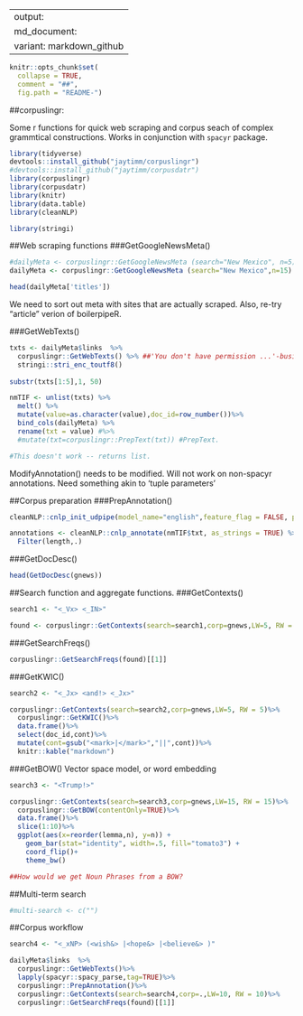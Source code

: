 
---
output:
  md_document:
    variant: markdown_github
---

```r
knitr::opts_chunk$set(
  collapse = TRUE,
  comment = "##",
  fig.path = "README-")
```

##corpuslingr: 

Some r functions for quick web scraping and corpus seach of complex grammtical constructions. Works in conjunction with `spacyr` package. 
```r
library(tidyverse)
devtools::install_github("jaytimm/corpuslingr")
#devtools::install_github("jaytimm/corpusdatr")
library(corpuslingr)
library(corpusdatr)
library(knitr)
library(data.table)
library(cleanNLP)

library(stringi)
```

##Web scraping functions
###GetGoogleNewsMeta()
```r
#dailyMeta <- corpuslingr::GetGoogleNewsMeta (search="New Mexico", n=5)
dailyMeta <- corpuslingr::GetGoogleNewsMeta (search="New Mexico",n=15)

head(dailyMeta['titles'])
```

We need to sort out meta with sites that are actually scraped.
Also, re-try "article" verion of boilerpipeR.

###GetWebTexts()
```r
txts <- dailyMeta$links  %>% 
  corpuslingr::GetWebTexts() %>% ##'You don't have permission ...'-business
  stringi::stri_enc_toutf8()
  
substr(txts[1:5],1, 50)
```

```r
nmTIF <- unlist(txts) %>%
  melt() %>%
  mutate(value=as.character(value),doc_id=row_number())%>%
  bind_cols(dailyMeta) %>%
  rename(txt = value) #%>%
  #mutate(txt=corpuslingr::PrepText(txt)) #PrepText. 

#This doesn't work -- returns list.
```


ModifyAnnotation() needs to be modified.  Will not work on non-spacyr annotations.  Need something akin to 'tuple parameters'


##Corpus preparation
###PrepAnnotation()
```r
cleanNLP::cnlp_init_udpipe(model_name="english",feature_flag = FALSE, parser = "none") 

annotations <- cleanNLP::cnlp_annotate(nmTIF$txt, as_strings = TRUE) %>%
  Filter(length,.)
```


###GetDocDesc() 
```r
head(GetDocDesc(gnews))
```


##Search function and aggregate functions.
###GetContexts()
```r
search1 <- "<_Vx> <_IN>"

found <- corpuslingr::GetContexts(search=search1,corp=gnews,LW=5, RW = 5)
```


###GetSearchFreqs()
```r
corpuslingr::GetSearchFreqs(found)[[1]]
```

###GetKWIC()
```r
search2 <- "<_Jx> <and!> <_Jx>"

corpuslingr::GetContexts(search=search2,corp=gnews,LW=5, RW = 5)%>%
  corpuslingr::GetKWIC()%>%
  data.frame()%>%
  select(doc_id,cont)%>%
  mutate(cont=gsub("<mark>|</mark>","||",cont))%>%
  knitr::kable("markdown")
```

###GetBOW()
Vector space model, or word embedding
```r
search3 <- "<Trump!>"

corpuslingr::GetContexts(search=search3,corp=gnews,LW=15, RW = 15)%>%
  corpuslingr::GetBOW(contentOnly=TRUE)%>%
  data.frame()%>%
  slice(1:10)%>%
  ggplot(aes(x=reorder(lemma,n), y=n)) + 
    geom_bar(stat="identity", width=.5, fill="tomato3") +  
    coord_flip()+
    theme_bw()

##How would we get Noun Phrases from a BOW?
```



##Multi-term search

```r
#multi-search <- c("")
```


##Corpus workflow
```r
search4 <- "<_xNP> (<wish&> |<hope&> |<believe&> )"

dailyMeta$links  %>% 
  corpuslingr::GetWebTexts()%>%
  lapply(spacyr::spacy_parse,tag=TRUE)%>%
  corpuslingr::PrepAnnotation()%>%
  corpuslingr::GetContexts(search=search4,corp=.,LW=10, RW = 10)%>%
  corpuslingr::GetSearchFreqs(found)[[1]]
```



